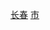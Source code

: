 {{Catnav|頁面分類|...|中国各省城市|吉林城市|吉林县级市}}
{{Catnav|頁面分類|...|吉林行政区划|吉林县级行政区|吉林县级市}}
{{Catnav|頁面分類|...|吉林地级市|长春|长春行政区划|长春区县市}}
[[Category:吉林县级市|长春]]
[[Category:长春区县市|市]]
{{catmore|德惠市|吉林省德惠市}}